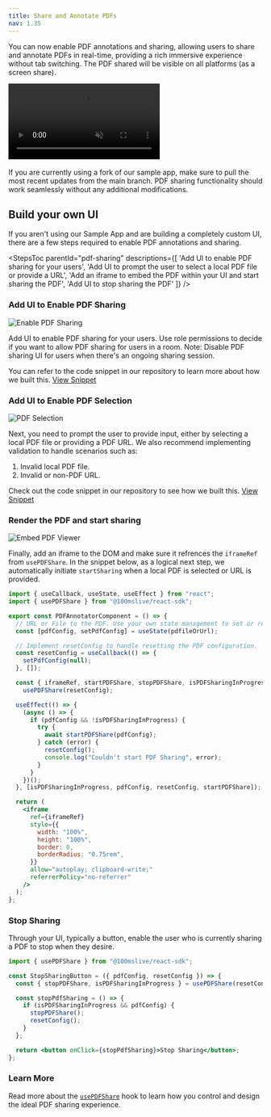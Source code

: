 ```yaml
---
title: Share and Annotate PDFs
nav: 1.35
---
```


You can now enable PDF annotations and sharing, allowing users to share and annotate PDFs in real-time, providing a rich immersive experience without tab switching. The PDF shared will be visible on all platforms (as a screen share).

<video loop="true" autoplay="autoPlay" controls="false" id="vid" muted>
    <source src="/docs/docs/v2/pdf-sharing/pdf-sharing-video.mp4" type="video/mp4" />
</video>
<br></br>

<FlexContainer>
    <Callout title="Using our Sample App?" icon="info">
        If you are currently using a fork of our sample app, make sure to pull the most recent
        updates from the main branch. PDF sharing functionality should work seamlessly without any
        additional modifications.
    </Callout>
</FlexContainer>

## Build your own UI

If you aren't using our Sample App and are building a completely custom UI, there are a few steps required to enable PDF annotations and sharing.

<StepsToc
    parentId="pdf-sharing"
    descriptions={[
        'Add UI to enable PDF sharing for your users',
        'Add UI to prompt the user to select a local PDF file or provide a URL',
        'Add an iframe to embed the PDF within your UI and start sharing the PDF',
        'Add UI to stop sharing the PDF'
    ]}
/>

<StepsContainer id="pdf-sharing">

### Add UI to Enable PDF Sharing

![Enable PDF Sharing](/docs/v2/pdf-sharing/pdf-sharing-start-sharing.png)

Add UI to enable PDF sharing for your users. Use role permissions to decide if you want to allow PDF sharing for users in a room. Note: Disable PDF sharing UI for users when there's an ongoing sharing session.

You can refer to the code snippet in our repository to learn more about how we built this. [View Snippet](https://github.com/100mslive/100ms-web/blob/main/src/components/pdfAnnotator/shareScreenOptions.jsx)

### Add UI to Enable PDF Selection

![PDF Selection](/docs/v2/pdf-sharing/pdf-sharing-user-input.png)

Next, you need to prompt the user to provide input, either by selecting a local PDF file or providing a PDF URL. We also recommend implementing validation to handle scenarios such as:

1. Invalid local PDF file.
2. Invalid or non-PDF URL.

Check out the code snippet in our repository to see how we built this. [View Snippet](https://github.com/100mslive/100ms-web/blob/main/src/components/pdfAnnotator/pdfFileOptions.jsx)

### Render the PDF and start sharing

![Embed PDF Viewer](/docs/v2/pdf-sharing/pdf-sharing-embed.png)

Finally, add an iframe to the DOM and make sure it refrences the `iframeRef` from `usePDFShare`. In the snippet below, as a logical next step, we automatically initiate `startSharing` when a local PDF is selected or URL is provided. 
<br/>

```jsx
import { useCallback, useState, useEffect } from "react";
import { usePDFShare } from "@100mslive/react-sdk";

export const PDFAnnotatorComponent = () => {
  // URL or File to the PDF. Use your own state management to set or reset the PDF config.
  const [pdfConfig, setPdfConfig] = useState(pdfileOrUrl);

  // Implement resetConfig to handle resetting the PDF configuration.
  const resetConfig = useCallback(() => {
    setPdfConfig(null);
  }, []);

  const { iframeRef, startPDFShare, stopPDFShare, isPDFSharingInProgress } =
    usePDFShare(resetConfig);

  useEffect(() => {
    (async () => {
      if (pdfConfig && !isPDFSharingInProgress) {
        try {
          await startPDFShare(pdfConfig);
        } catch (error) {
          resetConfig();
          console.log("Couldn't start PDF Sharing", error);
        }
      }
    })();
  }, [isPDFSharingInProgress, pdfConfig, resetConfig, startPDFShare]);

  return (
    <iframe
      ref={iframeRef}
      style={{
        width: "100%",
        height: "100%",
        border: 0,
        borderRadius: "0.75rem",
      }}
      allow="autoplay; clipboard-write;"
      referrerPolicy="no-referrer"
    />
  );
};

```

### Stop Sharing
Through your UI, typically a button, enable the user who is currently sharing a PDF to stop when they desire.

```jsx
import { usePDFShare } from "@100mslive/react-sdk";

const StopSharingButton = ({ pdfConfig, resetConfig }) => {
  const { stopPDFShare, isPDFSharingInProgress } = usePDFShare(resetConfig);

  const stopPdfSharing = () => {
    if (isPDFSharingInProgress && pdfConfig) {
      stopPDFShare();
      resetConfig();
    }
  };

  return <button onClick={stopPdfSharing}>Stop Sharing</button>;
};
```

</StepsContainer>

### Learn More

Read more about the [`usePDFShare`](/api-reference/javascript/v2/react-hooks/home/content#usepdfshare) hook to learn how you control and design the ideal PDF sharing experience.
